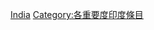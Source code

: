 {{Emptycat}}
{{Articles by Importance|topic=印度|project=印度|format=toc}}

[[Category:未知重要度条目|India]]
[[Category:各重要度印度條目‎|Category:各重要度印度條目‎]]